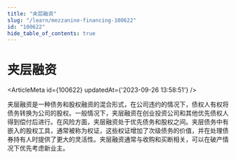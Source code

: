 ```yaml
---
title: "夹层融资"
slug: "/learn/mezzanine-financing-100622"
id: "100622"
hide_table_of_contents: true
---
```



# 夹层融资

<ArticleMeta id={100622} updatedAt={'2023-09-26 13:58:51'} />
<div className='border-solid border-b border-t-0 my-4 border-[var(--ifm-color-gray-300)]' />

夹层融资是一种债务和股权融资的混合形式，在公司违约的情况下，债权人有权将债务转换为公司的股权。一般情况下，夹层融资在创业投资公司和其他优先债权人得到偿付后进行。在风险方面，夹层融资处于优先债务和股权之间。夹层债务中有嵌入的股权工具，通常被称为权证，这些权证增加了次级债务的价值，并在处理债券持有人时提供了更大的灵活性。夹层融资通常与收购和买断相关，可以在破产情况下优先考虑新业主。
